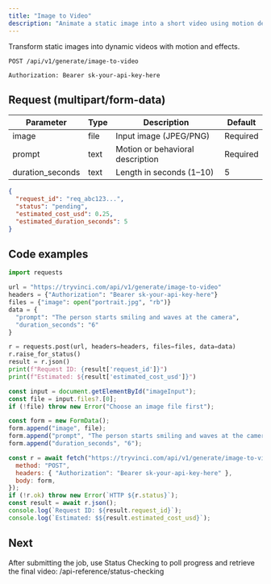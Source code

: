 ```yaml
---
title: "Image to Video"
description: "Animate a static image into a short video using motion described by a prompt."
---
```


Transform static images into dynamic videos with motion and effects.

```http title="Endpoint"
POST /api/v1/generate/image-to-video
```

```http title="Authentication"
Authorization: Bearer sk-your-api-key-here
```

## Request (multipart/form-data)

| Parameter         | Type | Description                         | Default |
| ----------------- | ---- | ----------------------------------- | ------- |
| image             | file | Input image (JPEG/PNG)              | Required |
| prompt            | text | Motion or behavioral description    | Required |
| duration_seconds  | text | Length in seconds (1–10)            | 5 |

```json title="200 OK"
{
  "request_id": "req_abc123...",
  "status": "pending",
  "estimated_cost_usd": 0.25,
  "estimated_duration_seconds": 5
}
```

## Code examples

```python title="image_to_video.py"
import requests

url = "https://tryvinci.com/api/v1/generate/image-to-video"
headers = {"Authorization": "Bearer sk-your-api-key-here"}
files = {"image": open("portrait.jpg", "rb")}
data = {
  "prompt": "The person starts smiling and waves at the camera",
  "duration_seconds": "6"
}

r = requests.post(url, headers=headers, files=files, data=data)
r.raise_for_status()
result = r.json()
print(f"Request ID: {result['request_id']}")
print(f"Estimated: ${result['estimated_cost_usd']}")
```

```javascript title="image_to_video.js"
const input = document.getElementById("imageInput");
const file = input.files?.[0];
if (!file) throw new Error("Choose an image file first");

const form = new FormData();
form.append("image", file);
form.append("prompt", "The person starts smiling and waves at the camera");
form.append("duration_seconds", "6");

const r = await fetch("https://tryvinci.com/api/v1/generate/image-to-video", {
  method: "POST",
  headers: { "Authorization": "Bearer sk-your-api-key-here" },
  body: form,
});
if (!r.ok) throw new Error(`HTTP ${r.status}`);
const result = await r.json();
console.log(`Request ID: ${result.request_id}`);
console.log(`Estimated: $${result.estimated_cost_usd}`);
```

## Next
After submitting the job, use Status Checking to poll progress and retrieve the final video: /api-reference/status-checking